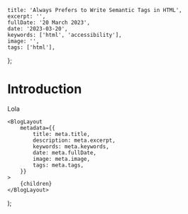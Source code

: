 
	title: 'Always Prefers to Write Semantic Tags in HTML',
	excerpt: '',
	fullDate: '20 March 2023',
	date: '2023-03-20',
	keywords: ['html', 'accessibility'],
	image: '',
	tags: ['html'],
};

# Introduction
Lola

	<BlogLayout
		metadata={{
			title: meta.title,
			description: meta.excerpt,
			keywords: meta.keywords,
			date: meta.fullDate,
			image: meta.image,
			tags: meta.tags,
		}}
	>
		{children}
	</BlogLayout>
);